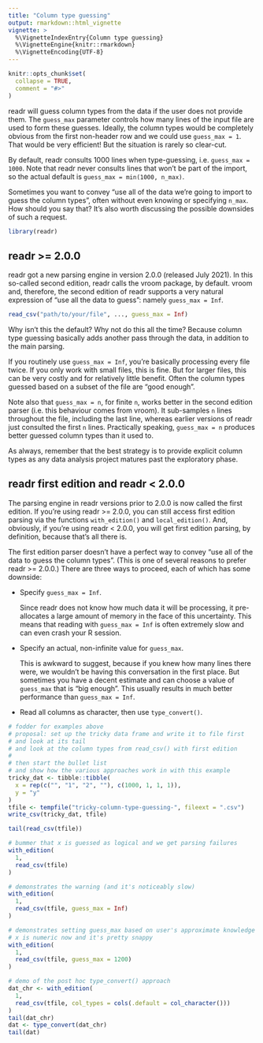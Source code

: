 ```yaml
---
title: "Column type guessing"
output: rmarkdown::html_vignette
vignette: >
  %\VignetteIndexEntry{Column type guessing}
  %\VignetteEngine{knitr::rmarkdown}
  %\VignetteEncoding{UTF-8}
---
```


```r
knitr::opts_chunk$set(
  collapse = TRUE,
  comment = "#>"
)
```

readr will guess column types from the data if the user does not provide them.
The `guess_max` parameter controls how many lines of the input file are used to form these guesses.
Ideally, the column types would be completely obvious from the first non-header row and we could use `guess_max = 1`.
That would be very efficient!
But the situation is rarely so clear-cut.

By default, readr consults 1000 lines when type-guessing, i.e. `guess_max = 1000`.
Note that readr never consults lines that won't be part of the import, so the actual default is `guess_max = min(1000, n_max)`.

Sometimes you want to convey "use all of the data we're going to import to guess the column types", often without even knowing or specifying `n_max`.
How should you say that?
It's also worth discussing the possible downsides of such a request.

```r
library(readr)
```

## readr >= 2.0.0

readr got a new parsing engine in version 2.0.0 (released July 2021).
In this so-called second edition, readr calls the vroom package, by default.
vroom and, therefore, the second edition of readr supports a very natural expression of "use all the data to guess": namely `guess_max = Inf`.

```r
read_csv("path/to/your/file", ..., guess_max = Inf)
```

Why isn't this the default?
Why not do this all the time?
Because column type guessing basically adds another pass through the data, in addition to the main parsing.

If you routinely use `guess_max = Inf`, you're basically processing every file twice.
If you only work with small files, this is fine.
But for larger files, this can be very costly and for relatively little benefit.
Often the column types guessed based on a subset of the file are "good enough".

Note also that `guess_max = n`, for finite `n`, works better in the second edition parser (i.e. this behaviour comes from vroom).
It sub-samples `n` lines throughout the file, including the last line, whereas earlier versions of readr just consulted the first `n` lines.
Practically speaking, `guess_max = n` produces better guessed column types than it used to. 

<!-- 
https://github.com/r-lib/vroom/issues/352

In fact vroom generally does this guessing better than readr currently does. Readr always uses the first guess_max number of rows for guessing, whereas vroom uses rows interspersed throughout the file if guess_max is less than the total number of rows.

However as this example shows we should probably always include the last row when guessing, so I have made a change to always include the last row in the guess in the future.
-->

As always, remember that the best strategy is to provide explicit column types as any data analysis project matures past the exploratory phase.

<!-- Future link to a vignette on column specification or, if that content gets co-located here, link to later in this vignette. -->

## readr first edition and readr < 2.0.0

The parsing engine in readr versions prior to 2.0.0 is now called the first edition.
If you're using readr >= 2.0.0, you can still access first edition parsing via the functions `with_edition()` and `local_edition()`.
And, obviously, if you're using readr < 2.0.0, you will get first edition parsing, by definition, because that's all there is.

The first edition parser doesn't have a perfect way to convey "use all of the data to guess the column types".
(This is one of several reasons to prefer readr >= 2.0.0.)
There are three ways to proceed, each of which has some downside:

* Specify `guess_max = Inf`.

  Since readr does not know how much data it will be processing, it
  pre-allocates a large amount of memory in the face of this uncertainty.
  This means that reading with `guess_max = Inf` is often extremely slow and can
  even crash your R session.
  
  <!--Put example that triggers the warning here -->

* Specify an actual, non-infinite value for `guess_max`.

  This is awkward to suggest, because if you knew how many lines there were, we
  wouldn't be having this conversation in the first place.
  But sometimes you have a decent estimate and can choose a value of `guess_max`
  that is "big enough".
  This usually results in much better performance than `guess_max = Inf`.
  
  <!--add example -->

* Read all columns as character, then use `type_convert()`.

  <!-- Consult the issues we've found re: describing the downsides of this. -->

  <!--add example -->

```r
# fodder for examples above
# proposal: set up the tricky data frame and write it to file first
# and look at its tail
# and look at the column types from read_csv() with first edition
#
# then start the bullet list
# and show how the various approaches work in with this example
tricky_dat <- tibble::tibble(
  x = rep(c("", "1", "2", ""), c(1000, 1, 1, 1)),
  y = "y"
)
tfile <- tempfile("tricky-column-type-guessing-", fileext = ".csv")
write_csv(tricky_dat, tfile)

tail(read_csv(tfile))

# bummer that x is guessed as logical and we get parsing failures
with_edition(
  1,
  read_csv(tfile)
)

# demonstrates the warning (and it's noticeably slow)
with_edition(
  1,
  read_csv(tfile, guess_max = Inf)
)

# demonstrates setting guess_max based on user's approximate knowledge
# x is numeric now and it's pretty snappy
with_edition(
  1,
  read_csv(tfile, guess_max = 1200)
)

# demo of the post hoc type_convert() approach
dat_chr <- with_edition(
  1,
  read_csv(tfile, col_types = cols(.default = col_character()))
)
tail(dat_chr)
dat <- type_convert(dat_chr)
tail(dat)
```
